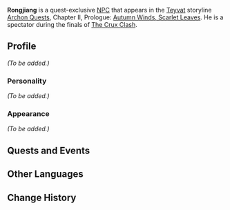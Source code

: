 {{Meta
<!-- REMOVE THIS TEMPLATE AFTER ADDING MISSING INFO -->
|missing_NPC_profile  = yes
}}
{{Character Infobox
|image            = NPC Rongjiang.png
|type             = Quest NPC
|region           = Liyue
}}
'''Rongjiang''' is a quest-exclusive [[NPC]] that appears in the [[Teyvat]] storyline [[Archon Quests]], Chapter II, Prologue: [[Autumn Winds, Scarlet Leaves]]. He is a spectator during the finals of [[The Crux Clash]].
<!--
==Location==
<gallery>
NPC Location Rongjiang.png|Rongjiang's location
NPC Location Rongjiang Context.png|Additional context
</gallery>
-->
==Profile==
<!-- detailed story/lore information goes here -->
''(To be added.)''

===Personality===
''(To be added.)''

===Appearance===
''(To be added.)''

==Quests and Events==
{{Quests and Events}}

==Other Languages==
{{Other Languages
|default_hidden = 1
|en      = Rongjiang
|zhs     = 荣江
|zhs_rm  = Róngjiāng
|zht     = 榮江
|zht_rm  = Róngjiāng
|ja      = 栄江
|ja_rm   = Eikou{{Assumed}}
|ko      = 용{{tt|강|江}}
|ko_rm   = Yonggang
|es      = Rongjiang
|fr      = Rongjiang
|ru      = Жун Цзян
|th      = Rongjiang
|vi      = Rongjiang
|de      = Rongjiang
|id      = Rongjiang
|pt      = Rongjiang
|tr      = Rongjiang
|it      = Rongjiang
}}

==Change History==
{{Change History|1.6}}